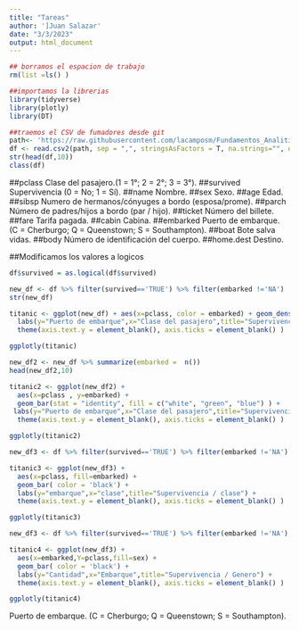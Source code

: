 ```yaml
---
title: "Tareas"
author: ']Juan Salazar'
date: "3/3/2023"
output: html_document
---
```


```r

## borramos el espacion de trabajo
rm(list =ls() )

##importamos la librerias
library(tidyverse)
library(plotly)
library(DT)
```

```r
##traemos el CSV de fumadores desde git
path<- 'https://raw.githubusercontent.com/lacamposm/Fundamentos_Analitica/main/data/titanic3.csv'
df <- read.csv2(path, sep = ",", stringsAsFactors = T, na.strings="", dec = ".")
str(head(df,10))
class(df)
```

##pclass        Clase del pasajero.(1 = 1°; 2 = 2°; 3 = 3°).
##survived      Supervivencia (0 = No; 1 = Sí).
##name          Nombre.
##sex           Sexo.
##age           Edad.
##sibsp         Numero de hermanos/cónyuges a bordo (esposa/prome).
##parch         Número de padres/hijos a bordo (par / hijo).
##ticket        Número del billete.
##fare          Tarifa pagada.
##cabin         Cabina.
##embarked      Puerto de embarque. (C = Cherburgo; Q = Queenstown; S = Southampton).
##boat          Bote salva vidas.
##body          Número de identificación del cuerpo.
##home.dest     Destino.

##Modificamos los valores a logicos

```r

df$survived = as.logical(df$survived)

new_df <- df %>% filter(survived=='TRUE') %>% filter(embarked !='NA')  %>% group_by(survived , pclass ) 
str(new_df)

titanic <- ggplot(new_df) + aes(x=pclass, color = embarked) + geom_density() +
  labs(y="Puerto de embarque",x="Clase del pasajero",title="Supervivencia") +
  theme(axis.text.y = element_blank(), axis.ticks = element_blank() ) 

ggplotly(titanic)

```
```r
new_df2 <- new_df %>% summarize(embarked =  n())
head(new_df2,10)

titanic2 <- ggplot(new_df2) + 
  aes(x=pclass , y=embarked) +
  geom_bar(stat = "identity", fill = c("white", "green", "blue") ) +
 labs(y="Puerto de embarque",x="Clase del pasajero",title="Supervivencia") +
  theme(axis.text.y = element_blank(), axis.ticks = element_blank() ) 

ggplotly(titanic2)

```
```r
new_df3 <- df %>% filter(survived=='TRUE') %>% filter(embarked !='NA')  %>% group_by(embarked,pclass) 

titanic3 <- ggplot(new_df3) +
  aes(x=pclass, fill=embarked) +
  geom_bar( color = 'black') +
  labs(y="embarque",x="clase",title="Supervivencia / clase") +
  theme(axis.text.y = element_blank(), axis.ticks = element_blank() ) 

ggplotly(titanic3)

```
```r
new_df3 <- df %>% filter(survived=='TRUE') %>% filter(embarked !='NA')  %>% group_by(embarked , pclass , sex) 

titanic4 <- ggplot(new_df3) +
  aes(x=embarked,Y=pclass,fill=sex) +
  geom_bar( color = 'black') +
  labs(y="Cantidad",x="Embarque",title="Supervivencia / Genero") +
  theme(axis.text.y = element_blank(), axis.ticks = element_blank() ) 

ggplotly(titanic4)
```
Puerto de embarque. (C = Cherburgo; Q = Queenstown; S = Southampton).

